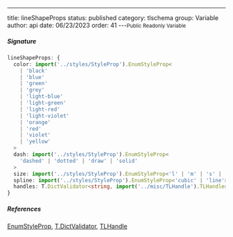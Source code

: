---
title: lineShapeProps
status: published
category: tlschema
group: Variable
author: api
date: 06/23/2023
order: 41
---<Small>Public Readonly Variable</Small>




##### Signature


```ts
lineShapeProps: {
  color: import('../styles/StyleProp').EnumStyleProp<
    | 'black'
    | 'blue'
    | 'green'
    | 'grey'
    | 'light-blue'
    | 'light-green'
    | 'light-red'
    | 'light-violet'
    | 'orange'
    | 'red'
    | 'violet'
    | 'yellow'
  >
  dash: import('../styles/StyleProp').EnumStyleProp<
    'dashed' | 'dotted' | 'draw' | 'solid'
  >
  size: import('../styles/StyleProp').EnumStyleProp<'l' | 'm' | 's' | 'xl'>
  spline: import('../styles/StyleProp').EnumStyleProp<'cubic' | 'line'>
  handles: T.DictValidator<string, import('../misc/TLHandle').TLHandle>
}
```

##### References

[EnumStyleProp](/gen/tlschema/EnumStyleProp-class), [T.DictValidator](/gen/validate/DictValidator-class), [TLHandle](/gen/tlschema/TLHandle-interface)

